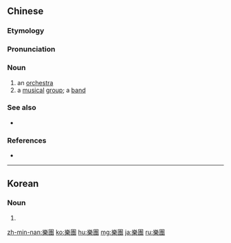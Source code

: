 {{also|楽団|乐团}}
==Chinese==
{{zh-forms|s=乐团}}

===Etymology===
{{zh-compound|樂|團|music|group}}

===Pronunciation===
{{zh-pron
|m=yuètuán
|c=ngok6 tyun4
|mn=ga̍k-thoân
|cat=n
}}

===Noun===
{{zh-noun}}

# an [[orchestra]]
# a [[musical]] [[group]]; a [[band]]

===See also===
* {{zh-l|交響樂團}}

===References===
* {{pedialite|樂團|lang=zh}}

{{zh-cat|Music}}

----

==Korean==
{{ko-hanjatab}}

===Noun===
{{ko-noun|hj|hangeul=악단}}

# {{hanja form of|악단|[[band]], [[orchestra]]}}

[[zh-min-nan:樂團]]
[[ko:樂團]]
[[hu:樂團]]
[[mg:樂團]]
[[ja:樂團]]
[[ru:樂團]]